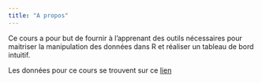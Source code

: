 ```yaml
---
title: "A propos"
---
```


Ce cours a pour but de fournir à l'apprenant des outils nécessaires pour maitriser la manipulation des données dans R et réaliser un tableau de bord intuitif.

Les données pour ce cours se trouvent sur ce [lien](./data/)
